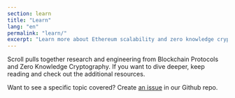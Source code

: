```yaml
---
section: learn
title: "Learn"
lang: "en"
permalink: "learn/"
excerpt: "Learn more about Ethereum scalability and zero knowledge cryptography."
---
```



Scroll pulls together research and engineering from Blockchain Protocols and Zero Knowledge Cryptography. If you want to dive deeper, keep reading and check out the additional resources.

Want to see a specific topic covered? Create [an issue](https://github.com/scroll-tech/scroll-documentation/issues/new?assignees=&labels=new+content%2Ctriage&projects=&template=new_content.yml&title=%5BNew+Content%5D%3A+%3Cyour-title-here%3E) in our Github repo.

<div class="navs" class="flex flex-col flex-wrap items-center md:flex-row md:gap-8 md:items-start">
  <NavCard
    icon={TechnologySvg}
    name="Ethereum & Protocols"
    content="Understand the Ethereum ecosystem and how Scroll fits in."
    link="/en/learn/the-scalability-problem"
  />
  <NavCard
    icon={LearnSvg}
    name="Zero Knowledge"
    content="Learn about zero knowledge cryptography and its applications."
    link="/en/learn/zero-knowledge/introduction-to-zero-knowledge"
  />
</div>
